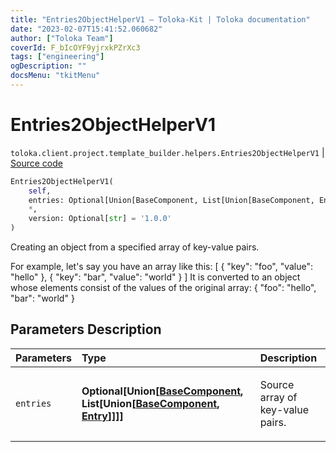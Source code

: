 ```yaml
---
title: "Entries2ObjectHelperV1 — Toloka-Kit | Toloka documentation"
date: "2023-02-07T15:41:52.060682"
author: ["Toloka Team"]
coverId: F_bIcOYF9yjrxkPZrXc3
tags: ["engineering"]
ogDescription: ""
docsMenu: "tkitMenu"
---
```


# Entries2ObjectHelperV1
`toloka.client.project.template_builder.helpers.Entries2ObjectHelperV1` | [Source code](https://github.com/Toloka/toloka-kit/blob/v1.1.3/src/client/project/template_builder/helpers.py#L45)

```python
Entries2ObjectHelperV1(
    self,
    entries: Optional[Union[BaseComponent, List[Union[BaseComponent, Entry]]]] = None,
    *,
    version: Optional[str] = '1.0.0'
)
```

Creating an object from a specified array of key-value pairs.

For example, let's say you have an array like this:
[
    {
        "key": "foo",
        "value": "hello"
    },
    {
        "key": "bar",
        "value": "world"
    }
]
It is converted to an object whose elements consist of the values of the original array:
{ "foo": "hello", "bar": "world" }

## Parameters Description

| Parameters | Type | Description |
| :----------| :----| :-----------|
`entries`|**Optional\[Union\[[BaseComponent](/docs/toloka-kit/reference/toloka.client.project.template_builder.base.BaseComponent), List\[Union\[[BaseComponent](/docs/toloka-kit/reference/toloka.client.project.template_builder.base.BaseComponent), [Entry](/docs/toloka-kit/reference/toloka.client.project.template_builder.helpers.Entries2ObjectHelperV1.Entry)\]\]\]\]**|<p>Source array of key-value pairs.</p>
